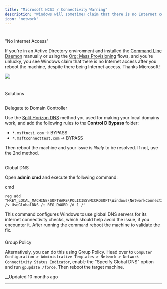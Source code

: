 ```yaml
---
title: "Microsoft NCSI / Connectivity Warning"
description: "Windows will sometimes claim that there is no Internet connectivity. Do not believe its lies."
icon: "network"
---
```


# 

"No Internet Access"

If you're in an Active Directory environment and installed the [Command Line Daemon](/docs/ctrld) manually or using the [Org: Mass Provisioning](/docs/provisioning) flows, and you're unlucky, you see Windows claim that there is no Internet access after you reboot the machine, despite there being Internet access. Thanks Microsoft! 

![](https://files.readme.io/c3702c7-windows_lies.png)

# 

Solutions

## 

Delegate to Domain Controller

Use the [Split Horizon DNS](/docs/active-directory-integration-guide#2-split-horizon-dns) method you used for making your local domains work, and add the following rules to the **Control D Bypass** folder:

  * `*.msftncsi.com` -> BYPASS
  * `*.msftconnecttest.com` -> BYPASS

Then reboot the machine and your issue is _likely_ to be resolved. If not, use the 2nd method. 

## 

Global DNS

Open **admin cmd** and execute the following command:

cmd
    
    
    reg add "HKEY_LOCAL_MACHINE\SOFTWARE\POLICIES\MICROSOFT\Windows\NetworkConnectivityStatusIndicator" /v UseGlobalDNS /t REG_DWORD /d 1 /f
    

This command configures Windows to use global DNS servers for its internet connectivity checks, which should help avoid the issue, if you encounter it. After running the command reboot the machine to validate the fix.

### 

Group Policy

Alternatively, you can do this using Group Policy. Head over to `Computer Configuration > Administrative Templates > Network > Network Connectivity Status Indicator`, enable the "Specify Global DNS" option and run `gpupdate /force`. Then reboot the target machine.

__Updated 10 months ago

* * *
